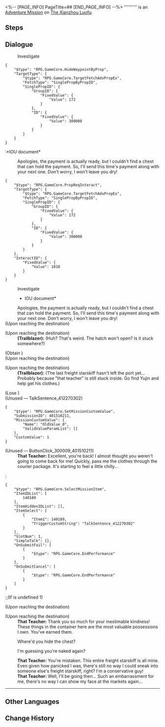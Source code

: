 <%-- [PAGE_INFO]
PageTitle=##
[END_PAGE_INFO] --%>
{{Stub|Dialogue.}}
{{Mission Infobox
|id            = 4015102
|title         = 
|image         = <!--Mission .png-->
|type          = Adventure
|event_name    = 
|chapter       = 
|requirements  = Complete {{cx}}<!--Hidden Mission ID 4015103--> and wait for the next Daily [[Reset]]
|summary       = <!--official mission summary from Fate's Atlas-->
|characters    = Eager Man; That Teacher; Trailblazer
|startLocation = [[The Xianzhou Luofu]] - [[Cloudford]]
|world         = The Xianzhou Luofu
|area          = Cloudford
|prev          = 
|next          = 
|rewards       = 
}}
'''''''''' is an [[Adventure Mission]] on [[The Xianzhou Luofu]].

==Steps==


<!--
==Gameplay Notes==

--><!--
==Trial Character==

-->
==Dialogue==
{{Stub Dialogue}}

:{{DIcon|Loupe}} Investigate
<pre>{
	"$type": "RPG.GameCore.HideWaypointByProp",
	"TargetType": {
		"$type": "RPG.GameCore.TargetFetchAdvPropEx",
		"FetchType": "SinglePropByPropID",
		"SinglePropID": {
			"GroupID": {
				"FixedValue": {
					"Value": 172
				}
			},
			"ID": {
				"FixedValue": {
					"Value": 300008
				}
			}
		}
	}
}</pre>
:*IOU document*
:Apologies, the payment is actually ready, but I couldn't find a chest that can hold the payment. So, I'll send this time's payment along with your next one. Don't worry, I won't leave you dry!
<pre>{
	"$type": "RPG.GameCore.PropReqInteract",
	"TargetType": {
		"$type": "RPG.GameCore.TargetFetchAdvPropEx",
		"FetchType": "SinglePropByPropID",
		"SinglePropID": {
			"GroupID": {
				"FixedValue": {
					"Value": 172
				}
			},
			"ID": {
				"FixedValue": {
					"Value": 300008
				}
			}
		}
	},
	"InteractID": {
		"FixedValue": {
			"Value": 1010
		}
	}
}</pre>


:{{DIcon|Loupe}} Investigate
:*IOU document*
:Apologies, the payment is actually ready, but I couldn't find a chest that can hold the payment. So, I'll send this time's payment along with your next one. Don't worry, I won't leave you dry!
;(Upon reaching the destination)

;(Upon reaching the destination)
:'''(Trailblazer):''' (Huh? That's weird. The hatch won't open? Is it stuck somewhere?)

;(Obtain {{Item|Clothes for "That Teacher"|20|x=1}})
;(Upon reaching the destination)

;(Upon reaching the destination)
:'''(Trailblazer):''' (The last freight starskiff hasn't left the port yet... Probably because "that teacher" is still stuck inside. Go find Yujin and help get his clothes.)
:<!--5-second delay-->

;(Lose {{Item|Clothes for "That Teacher"|20|x=1}})
;(Unused &mdash; TalkSentence_412270302)
<pre>{
	"$type": "RPG.GameCore.SetMissionCustomValue",
	"SubmissionID": 401510211,
	"MissionCustomValue": {
		"Name": "OldValue_0",
		"ValidValueParamList": []
	},
	"CustomValue": 1
}</pre>

;(Unused &mdash; ButtonClick_300009_401510211)
:'''That Teacher:''' Excellent, you're back! I almost thought you weren't going to come back for me! Quickly, pass me the clothes through the courier package. It's starting to feel a little chilly...
:<pre>{
	"$type": "RPG.GameCore.SelectMissionItem",
	"ItemIDList": [
		140189
	],
	"ItemHiddenIDList": [],
	"ItemSelect": [
		{
			"Item1": 140189,
			"TriggerCustomString": "TalkSentence_412270302"
		}
	],
	"SlotNum": 1,
	"SimpleTalk": {},
	"OnSubmitFail": [
		{
			"$type": "RPG.GameCore.EndPerformance"
		}
	],
	"OnSubmitCancel": [
		{
			"$type": "RPG.GameCore.EndPerformance"
		}
	]
}</pre>
:;(If {{F|MissionCV-4015102-undefined}} is undefined 1)
;(Upon reaching the destination)

;(Upon reaching the destination)
:<!--0.5-second delay-->
:'''That Teacher:''' Thank you so much for your inestimable kindness! These things in the container here are the most valuable possessions I own. You've earned them.
:{{DIcon|Arrow}} Where'd you hide the chest?
:{{DIcon|Arrow}} I'm guessing you're naked again?
:'''That Teacher:''' You're mistaken. This entire freight starskiff is all mine. Even given how panicked I was, there's still no way I could sneak into someone else's freight starskiff, right? I'm a conservative guy!
:'''That Teacher:''' Well, I'll be going then... Such an embarrassment for me, there's no way I can show my face at the markets again...
----
{{Dialogue End}}

==Other Languages==
{{Other Languages
|en   = 
|zhs  = 
|zht  = 
|ja   = 
|ko   = 
|es   = 
|fr   = 
|ru   = 
|th   = 
|vi   = 
|de   = 
|id   = 
|pt   = 
}}

==Change History==
{{Change History|1.0}}
